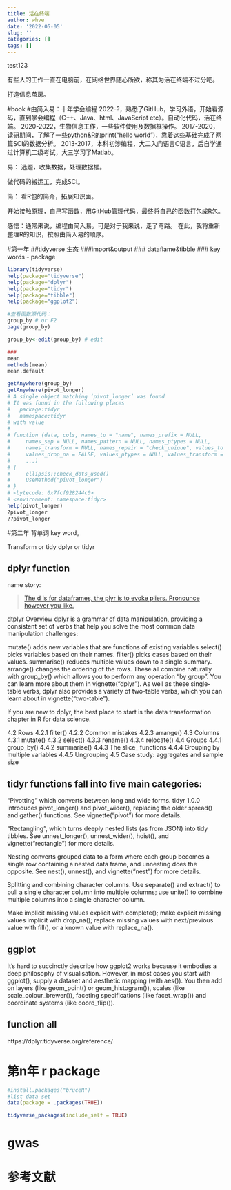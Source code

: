 ```yaml
---
title: 活在终端
author: whve
date: '2022-05-05'
slug: ''
categories: []
tags: []
---
```


test123
 
有些人的工作一直在电脑前，在网络世界随心所欲，称其为活在终端不过分吧。

打造信息茧房。

#book
#由简入易：十年学会编程
2022-?，熟悉了GitHub，学习外语，开始看源码，直到学会编程（C++、Java、html、JavaScript etc）。自动化代码，活在终端。
2020-2022，生物信息工作，一些软件使用及数据框操作。
2017-2020，读研期间，了解了一些python&R的print(“hello world”)，靠着这些基础完成了两篇SCI的数据分析。
2013-2017，本科初涉编程，大二入门语言C语言，后自学通过计算机二级考试，大三学习了Matlab。

易：
选题，收集数据，处理数据框。

做代码的搬运工，完成SCI。

简：
看R包的简介，拓展知识面。

开始接触原理，自己写函数，用GitHub管理代码，最终将自己的函数打包成R包。

感悟：通常来说，编程由简入易。可是对于我来说，走了弯路。
在此，我将重新整理R的知识，按照由简入易的顺序。

#第一年
##tidyverse 生态
###import&output
### dataflame&tibble
### key words - package 
```r
library(tidyverse)
help(package="tidyverse")
help(package="dplyr")
help(package="tidyr")
help(package="tibble")
help(package="ggplot2")

#查看函数源代码：
group_by # or F2
page(group_by)

group_by<-edit(group_by) # edit

###
mean
methods(mean)
mean.default

getAnywhere(group_by)
getAnywhere(pivot_longer)
# A single object matching ‘pivot_longer’ was found
# It was found in the following places
#   package:tidyr
#   namespace:tidyr
# with value
# 
# function (data, cols, names_to = "name", names_prefix = NULL, 
#     names_sep = NULL, names_pattern = NULL, names_ptypes = NULL, 
#     names_transform = NULL, names_repair = "check_unique", values_to = "value", 
#     values_drop_na = FALSE, values_ptypes = NULL, values_transform = NULL, 
#     ...) 
# {
#     ellipsis::check_dots_used()
#     UseMethod("pivot_longer")
# }
# <bytecode: 0x7fcf928244c0>
# <environment: namespace:tidyr>
help(pivot_longer)
?pivot_longer
??pivot_longer

```
#第二年
背单词
key word。


Transform or tidy
dplyr or tidyr

## dplyr function
name story:


> [The d is for dataframes, the plyr is to evoke pliers. Pronounce however you like.](https://github.com/tidyverse/dplyr/issues/1857)

[dtplyr](https://dtplyr.tidyverse.org/)
Overview
dplyr is a grammar of data manipulation, providing a consistent set of verbs that help you solve the most common data manipulation challenges:

mutate() adds new variables that are functions of existing variables
select() picks variables based on their names.
filter() picks cases based on their values.
summarise() reduces multiple values down to a single summary.
arrange() changes the ordering of the rows.
These all combine naturally with group_by() which allows you to perform any operation “by group”. You can learn more about them in vignette("dplyr"). As well as these single-table verbs, dplyr also provides a variety of two-table verbs, which you can learn about in vignette("two-table").

If you are new to dplyr, the best place to start is the data transformation chapter in R for data science.


4.2 Rows
4.2.1 filter()
4.2.2 Common mistakes
4.2.3 arrange()
4.3 Columns
4.3.1 mutate()
4.3.2 select()
4.3.3 rename()
4.3.4 relocate()
4.4 Groups
4.4.1 group_by()
4.4.2 summarise()
4.4.3 The slice_ functions
4.4.4 Grouping by multiple variables
4.4.5 Ungrouping
4.5 Case study: aggregates and sample size


## tidyr functions fall into five main categories:

“Pivotting” which converts between long and wide forms. tidyr 1.0.0 introduces pivot_longer() and pivot_wider(), replacing the older spread() and gather() functions. See vignette("pivot") for more details.

“Rectangling”, which turns deeply nested lists (as from JSON) into tidy tibbles. See unnest_longer(), unnest_wider(), hoist(), and vignette("rectangle") for more details.

Nesting converts grouped data to a form where each group becomes a single row containing a nested data frame, and unnesting does the opposite. See nest(), unnest(), and vignette("nest") for more details.

Splitting and combining character columns. Use separate() and extract() to pull a single character column into multiple columns; use unite() to combine multiple columns into a single character column.

Make implicit missing values explicit with complete(); make explicit missing values implicit with drop_na(); replace missing values with next/previous value with fill(), or a known value with replace_na().


## ggplot   
It’s hard to succinctly describe how ggplot2 works because it embodies a deep philosophy of visualisation. However, in most cases you start with ggplot(), supply a dataset and aesthetic mapping (with aes()). You then add on layers (like geom_point() or geom_histogram()), scales (like scale_colour_brewer()), faceting specifications (like facet_wrap()) and coordinate systems (like coord_flip()).


## function all

https://dplyr.tidyverse.org/reference/


# 第n年 r package

```r
#install.packages("bruceR")
#list data set
data(package = .packages(TRUE))

tidyverse_packages(include_self = TRUE)
```

# gwas


# 参考文献
